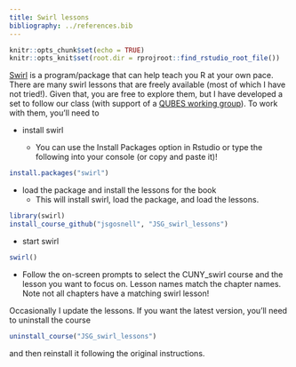 ```yaml
---
title: Swirl lessons
bibliography: ../references.bib
---
```


<!-- COMMENT NOT SHOW IN ANY OUTPUT: Code chunk below sets overall defaults for .qmd file; these inlcude showing output by default and looking for files relative to .Rpoj file, not .qmd file, which makes putting filesin different folders easier  -->

```r
knitr::opts_chunk$set(echo = TRUE)
knitr::opts_knit$set(root.dir = rprojroot::find_rstudio_root_file())
```

[Swirl](https://swirlstats.com/){target="_blank"} is a program/package
that can help teach you R at your own pace. There are many swirl lessons
that are freely available (most of which I have not tried!). Given that,
you are free to explore them, but I have developed a set to follow our
class (with support of a [QUBES working
group](https://qubeshub.org/community/groups/teaching_r_fmn){target="_blank"}).
To work with them, you'll need to

-   install swirl

    -   You can use the Install Packages option in Rstudio or type the
        following into your console (or copy and paste it)!

```r
install.packages("swirl")
```

-   load the package and install the lessons for the book
    -   This will install swirl, load the package, and load the lessons.

```r
library(swirl)
install_course_github("jsgosnell", "JSG_swirl_lessons")
```

-   start swirl

```r
swirl()
```

-   Follow the on-screen prompts to select the CUNY_swirl course and the
    lesson you want to focus on. Lesson names match the chapter names.
    Note not all chapters have a matching swirl lesson!

Occasionally I update the lessons. If you want the latest version,
you'll need to uninstall the course

```r
uninstall_course("JSG_swirl_lessons")
```

and then reinstall it following the original instructions.

